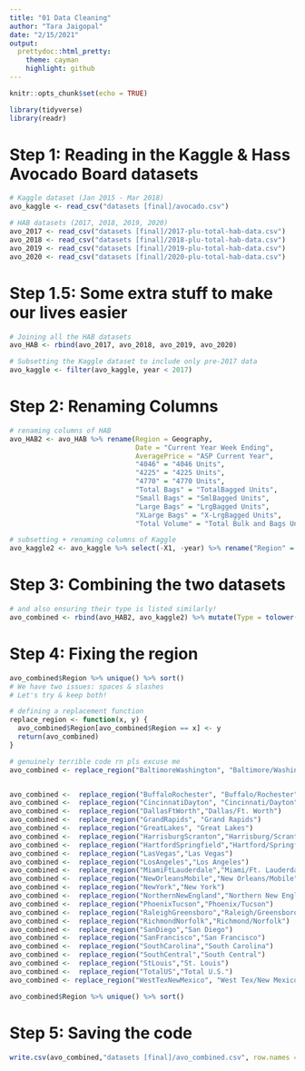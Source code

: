 ---
title: "01 Data Cleaning"
author: "Tara Jaigopal"
date: "2/15/2021"
output:
  prettydoc::html_pretty:
    theme: cayman
    highlight: github
---

```{r setup, include=FALSE}
knitr::opts_chunk$set(echo = TRUE)
```

```{r, message=FALSE, warning=FALSE}
library(tidyverse)
library(readr)
```

# Step 1: Reading in the Kaggle & Hass Avocado Board datasets

```{r, message=FALSE, warning=FALSE}
# Kaggle dataset (Jan 2015 - Mar 2018) 
avo_kaggle <- read_csv("datasets [final]/avocado.csv")

# HAB datasets (2017, 2018, 2019, 2020)
avo_2017 <- read_csv("datasets [final]/2017-plu-total-hab-data.csv")
avo_2018 <- read_csv("datasets [final]/2018-plu-total-hab-data.csv")
avo_2019 <- read_csv("datasets [final]/2019-plu-total-hab-data.csv")
avo_2020 <- read_csv("datasets [final]/2020-plu-total-hab-data.csv")
```

# Step 1.5: Some extra stuff to make our lives easier

```{r, message=FALSE, warning=FALSE}
# Joining all the HAB datasets
avo_HAB <- rbind(avo_2017, avo_2018, avo_2019, avo_2020)

# Subsetting the Kaggle dataset to include only pre-2017 data
avo_kaggle <- filter(avo_kaggle, year < 2017)
```

# Step 2: Renaming Columns

```{r, message=FALSE, warning=FALSE}
# renaming columns of HAB 
avo_HAB2 <- avo_HAB %>% rename(Region = Geography, 
                               Date = "Current Year Week Ending", 
                               AveragePrice = "ASP Current Year", 
                               "4046" = "4046 Units", 
                               "4225" = "4225 Units", 
                               "4770" = "4770 Units", 
                               "Total Bags" = "TotalBagged Units",
                               "Small Bags" = "SmlBagged Units",
                               "Large Bags" = "LrgBagged Units",
                               "XLarge Bags" = "X-LrgBagged Units", 
                               "Total Volume" = "Total Bulk and Bags Units") %>% select(-Timeframe)

# subsetting + renaming columns of Kaggle
avo_kaggle2 <- avo_kaggle %>% select(-X1, -year) %>% rename("Region" = "region", "Type" = "type")
```

# Step 3: Combining the two datasets 

```{r, message=FALSE, warning=FALSE}
# and also ensuring their type is listed similarly!
avo_combined <- rbind(avo_HAB2, avo_kaggle2) %>% mutate(Type = tolower(Type))
```

# Step 4: Fixing the region 
```{r, message=FALSE, warning=FALSE}
avo_combined$Region %>% unique() %>% sort()
# We have two issues: spaces & slashes 
# Let's try & keep both! 

# defining a replacement function
replace_region <- function(x, y) {
  avo_combined$Region[avo_combined$Region == x] <- y
  return(avo_combined)
} 

# genuinely terrible code rn pls excuse me
avo_combined <- replace_region("BaltimoreWashington", "Baltimore/Washington")


avo_combined <-  replace_region("BuffaloRochester", "Buffalo/Rochester")
avo_combined <-  replace_region("CincinnatiDayton", "Cincinnati/Dayton")
avo_combined <-  replace_region("DallasFtWorth","Dallas/Ft. Worth") 
avo_combined <-  replace_region("GrandRapids", "Grand Rapids")
avo_combined <-  replace_region("GreatLakes", "Great Lakes")
avo_combined <-  replace_region("HarrisburgScranton","Harrisburg/Scranton")
avo_combined <-  replace_region("HartfordSpringfield","Hartford/Springfield")
avo_combined <-  replace_region("LasVegas","Las Vegas")
avo_combined <-  replace_region("LosAngeles","Los Angeles")
avo_combined <-  replace_region("MiamiFtLauderdale","Miami/Ft. Lauderdale")
avo_combined <-  replace_region("NewOrleansMobile","New Orleans/Mobile")
avo_combined <-  replace_region("NewYork","New York")
avo_combined <-  replace_region("NorthernNewEngland","Northern New England")
avo_combined <-  replace_region("PhoenixTucson","Phoenix/Tucson")
avo_combined <-  replace_region("RaleighGreensboro","Raleigh/Greensboro")
avo_combined <-  replace_region("RichmondNorfolk","Richmond/Norfolk")
avo_combined <-  replace_region("SanDiego","San Diego")
avo_combined <-  replace_region("SanFrancisco","San Francisco")
avo_combined <-  replace_region("SouthCarolina","South Carolina")
avo_combined <-  replace_region("SouthCentral","South Central")
avo_combined <-  replace_region("StLouis","St. Louis")
avo_combined <-  replace_region("TotalUS","Total U.S.")
avo_combined <- replace_region("WestTexNewMexico", "West Tex/New Mexico")

avo_combined$Region %>% unique() %>% sort()
```
# Step 5: Saving the code
```{r, message=FALSE, warning=FALSE}
write.csv(avo_combined,"datasets [final]/avo_combined.csv", row.names = TRUE)
```

